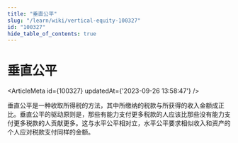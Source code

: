 ```yaml
---
title: "垂直公平"
slug: "/learn/wiki/vertical-equity-100327"
id: "100327"
hide_table_of_contents: true
---
```



# 垂直公平

<ArticleMeta id={100327} updatedAt={'2023-09-26 13:58:47'} />
<div className='border-solid border-b border-t-0 my-4 border-[var(--ifm-color-gray-300)]' />

垂直公平是一种收取所得税的方法，其中所缴纳的税款与所获得的收入金额成正比。垂直公平的驱动原则是，那些有能力支付更多税款的人应该比那些没有能力支付更多税款的人贡献更多。这与水平公平相对立，水平公平要求相似收入和资产的个人应对税款支付同样的金额。
